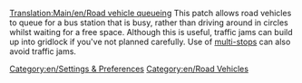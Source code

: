 [[Translation:Main/en/Road vehicle queueing]]
This patch allows road vehicles to queue for a bus station that is busy, rather than driving around in circles whilst waiting for a free space.
Although this is useful, traffic jams can build up into gridlock if you've not planned carefully.
Use of [[Main/en/Loading Bays#Multistop|multi-stops]] can also avoid traffic jams.
[[Category:en/Settings & Preferences]]
[[Category:en/Road Vehicles]]